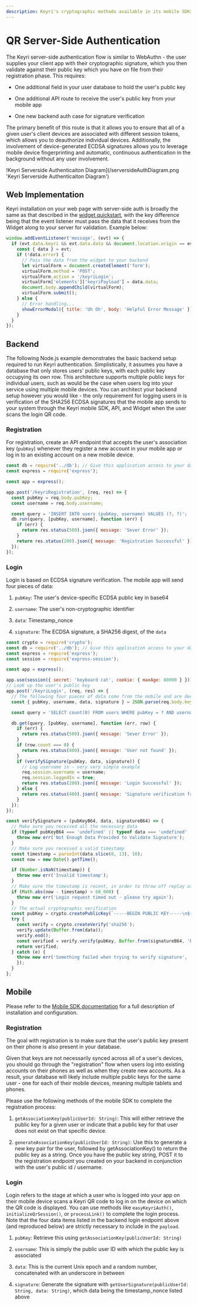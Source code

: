 ```yaml
---
description: Keyri's cryptographic methods available in its mobile SDKs enable authentication via QR code scanning and continuous, invisible authentication within your mobile app.
---
```


# QR Server-Side Authentication

The Keyri server-side authentication flow is similar to WebAuthn - the user supplies your client app with their cryptographic signature, which you then validate against their public key which you have on file from their registration phase. This requires:

- One additional field in your user database to hold the user's public key

- One additional API route to receive the user's public key from your mobile app

- One new backend auth case for signature verification

The primary benefit of this route is that it allows you to ensure that all of a given user's client devices are associated with different session tokens, which allows you to deauthorize individual devices. Additionally, the involvement of device-generated ECDSA signatures allows you to leverage mobile device fingerprinting and automatic, continuous authentication in the background without any user involvement.

!Keyri Serverside Authenticaiton Diagram](/serversideAuthDiagram.png 'Keyri Serverside Authenticaiton Diagram')

## Web Implementation

Keyri installation on your web page with server-side auth is broadly the same as that described in the [widget quickstart](/authentication/qr-authentication/keyri-qr-widget), with the key difference being that the event listener must pass the data that it receives from the Widget along to your server for validation. Example below:

```javascript copy
window.addEventListener('message', (evt) => {
  if (evt.data.keyri && evt.data.data && document.location.origin == evt.origin) {
    const { data } = evt;
    if (!data.error) {
      // Pass the data from the widget to your backend
      let virtualForm = document.createElement('form');
      virtualForm.method = 'POST';
      virtualForm.action = '/keyriLogin';
      virtualForm['elements']['keyriPayload'] = data.data;
      document.body.appendChild(virtualForm);
      virtualForm.submit();
    } else {
      // Error handling...
      showErrorModal({ title: 'Uh Oh', body: 'Helpful Error Message' });
    }
  }
});
```

## Backend

The following Node.js example demonstrates the basic backend setup required to run Keyri authentication. Simplistically, it assumes you have a database that only stores users' public keys, with each public key occupying its own row. This architecture supports multiple public keys for individual users, such as would be the case when users log into your service using multiple mobile devices. You can architect your backend setup however you would like - the only requirement for logging users in is verification of the SHA256 ECDSA signatures that the mobile app sends to your system through the Keyri mobile SDK, API, and Widget when the user scans the login QR code.

### Registration

For registration, create an API endpoint that accepts the user's association key (`pubKey`) whenever they register a new account in your mobile app or log in to an existing account on a new mobile device.

```javascript
const db = require('../db'); // Give this application access to your database
const express = require('express');

const app = express();

app.post('/keyriRegistration', (req, res) => {
  const pubKey = req.body.pubKey;
  const username = req.body.username;

  const query = 'INSERT INTO users (pubKey, username) VALUES (?, ?)';
  db.run(query, [pubKey, username], function (err) {
    if (err) {
      return res.status(500).json({ message: 'Sever Error' });
    }
    return res.status(200).json({ message: 'Registration Successful' });
  });
});
```

### Login

Login is based on ECDSA signature verification. The mobile app will send four pieces of data:

1.  `pubKey`: The user's device-specific ECDSA public key in base64

2.  `username`: The user's non-cryptographic identifier

3.  `data`: Timestamp_nonce

4.  `signature`: The ECDSA signature, a SHA256 digest, of the `data`

```javascript copy
const crypto = require('crypto');
const db = require('../db'); // Give this application access to your database
const express = require('express');
const session = require('express-session');

const app = express();

app.use(session({ secret: 'keyboard cat', cookie: { maxAge: 60000 } }));
// Look up the user's public key
app.post('/keyriLogin', (req, res) => {
  // The following four pieces of data come from the mobile and are decrypted by the Widget
  const { pubKey, username, data, signature } = JSON.parse(req.body.keyriPayload);

  const query = 'SELECT count(0) FROM users WHERE pubKey = ? AND username = ?';

  db.get(query, [pubKey, username], function (err, row) {
    if (err) {
      return res.status(500).json({ message: 'Sever Error' });
    }
    if (row.count === 0) {
      return res.status(400).json({ message: 'User not found' });
    }
    if (verifySignature(pubKey, data, signature)) {
      // Log username in - very very simple example
      req.session.username = username;
      req.session.loggedIn = true;
      return res.status(200).json({ message: 'Login Successful' });
    } else {
      return res.status(400).json({ message: 'Signature verification failed' });
    }
  });
});

const verifySignature = (pubKeyB64, data, signatureB64) => {
  // Make sure you received all the necessary data
  if (typeof pubKeyB64 === 'undefined' || typeof data === 'undefined' || typeof signatureB64 === 'undefined') {
    throw new err('Not Enough Data Provided to Validate Signature');
  }
  // Make sure you received a valid timestamp
  const timestamp = parseInt(data.slice(0, 13), 10);
  const now = new Date().getTime();

  if (Number.isNaN(timestamp)) {
    throw new err('Invalid timestamp');
  }
  // Make sure the timestamp is recent, in order to throw off replay attacks
  if (Math.abs(now - timestamp) > 60_000) {
    throw new err('Login request timed out - please try again');
  }
  // The actual cryptographic verification
  const pubKey = crypto.createPublicKey(`-----BEGIN PUBLIC KEY-----\n${pubKeyB64}\n-----END PUBLIC KEY-----`);
  try {
    const verify = crypto.createVerify('sha256');
    verify.update(Buffer.from(data));
    verify.end();
    const verified = verify.verify(pubKey, Buffer.from(signatureB64, 'base64'));
    return verified;
  } catch (e) {
    throw new err('Something failed when trying to verify signature',
    });
  }
};
```

## Mobile

Please refer to the [Mobile SDK documentation](/mobile-sdks) for a full description of installation and configuration.

### Registration

The goal with registration is to make sure that the user's public key present on their phone is also present in your database.&#x20;

Given that keys are not necessarily synced across all of a user's devices, you should go through the "registration" flow when users log into existing accounts on their phones as well as when they create new accounts. As a result, your database will likely include multiple public keys for the same user - one for each of their mobile devices, meaning multiple tablets and phones.

Please use the following methods of the mobile SDK to complete the registration process:

1.  `getAssociationKey(publicUserId: String)`: This will either retrieve the public key for a given user or indicate that a public key for that user does not exist on that specific device.

2.  `generateAssociationKey(publicUserId: String)`: Use this to generate a new key pair for the user, followed by getAssociationKey() to return the public key as a string. Once you have the public key string, POST it to the registration endpoint you created on your backend in conjunction with the user's public id / username.

### Login

Login refers to the stage at which a user who is logged into your app on their mobile device scans a Keyri QR code to log in on the device on which the QR code is displayed. You can use methods like `easyKeyriAuth()`, `initializeQrSession()`, or `processLink()` to complete the login process. Note that the four data items listed in the backend login endpoint above (and reproduced below) are strictly necessary to include in the `payload`.&#x20;

1.  `pubKey`: Retrieve this using `getAssociationKey(publicUserId: String)`

2.  `username`: This is simply the public user ID with which the public key is associated

3.  `data`: This is the current Unix epoch and a random number, concatenated with an underscore in between

4.  `signature`: Generate the signature with `getUserSignature(publicUserId: String, data: String)`, which data being the timestamp_nonce listed above
